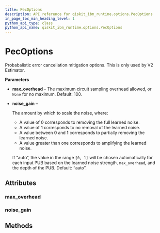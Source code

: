 ```yaml
---
title: PecOptions
description: API reference for qiskit_ibm_runtime.options.PecOptions
in_page_toc_min_heading_level: 1
python_api_type: class
python_api_name: qiskit_ibm_runtime.options.PecOptions
---
```


# PecOptions

<Class id="qiskit_ibm_runtime.options.PecOptions" isDedicatedPage={true} github="https://github.com/Qiskit/qiskit-ibm-runtime/tree/stable/0.25/qiskit_ibm_runtime/options/pec_options.py#L20-L44" signature="PecOptions(*args, **kwargs)" modifiers="class">
  Probabalistic error cancellation mitigation options. This is only used by V2 Estimator.

  **Parameters**

  *   **max\_overhead** – The maximum circuit sampling overhead allowed, or `None` for no maximum. Default: 100.

  *   **noise\_gain** –

      The amount by which to scale the noise, where:

      *   A value of 0 corresponds to removing the full learned noise.
      *   A value of 1 corresponds to no removal of the learned noise.
      *   A value between 0 and 1 corresponds to partially removing the learned noise.
      *   A value greater than one corresponds to amplifying the learned noise.

      If “auto”, the value in the range `[0, 1]` will be chosen automatically for each input PUB based on the learned noise strength, `max_overhead`, and the depth of the PUB. Default: “auto”.

  ## Attributes

  ### max\_overhead

  <Attribute id="qiskit_ibm_runtime.options.PecOptions.max_overhead" attributeTypeHint="UnsetType | float | None" attributeValue="Unset" />

  ### noise\_gain

  <Attribute id="qiskit_ibm_runtime.options.PecOptions.noise_gain" attributeTypeHint="UnsetType | float | Literal['auto']" attributeValue="Unset" />

  ## Methods
</Class>

